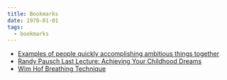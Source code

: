 ```yaml
---
title: Bookmarks
date: 1970-01-01
tags:
  - bookmarks
---
```


- [Examples of people quickly accomplishing ambitious things together](https://patrickcollison.com/fast)
- [Randy Pausch Last Lecture: Achieving Your Childhood Dreams](https://www.youtube.com/watch?v=ji5_MqicxSo)
- [Wim Hof Breathing Technique](https://www.youtube.com/watch?v=tybOi4hjZFQ)
